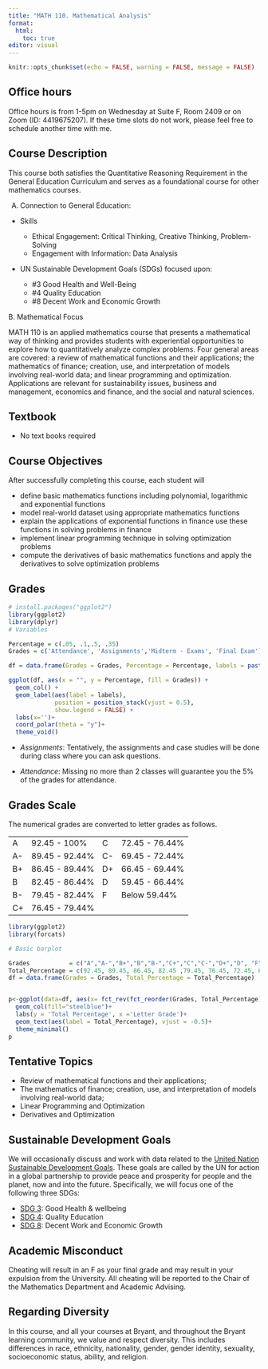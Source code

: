 ```yaml
---
title: "MATH 110. Mathematical Analysis"
format: 
  html:
    toc: true
editor: visual
---
```


```r
knitr::opts_chunk$set(echo = FALSE, warning = FALSE, message = FALSE)
```

## Office hours

Office hours is from 1-5pm on Wednesday at Suite F, Room 2409 or on Zoom (ID: 4419675207). If these time slots do not work, please feel free to schedule another time with me.


## Course Description

This course both satisfies the Quantitative Reasoning Requirement in the General Education Curriculum and serves as a foundational course for other mathematics courses.

A.  Connection to General Education:

-   Skills

    -   Ethical Engagement: Critical Thinking, Creative Thinking, Problem-Solving
    -   Engagement with Information: Data Analysis

-   UN Sustainable Development Goals (SDGs) focused upon:

    -   #3 Good Health and Well-Being
    -   #4 Quality Education
    -   #8 Decent Work and Economic Growth

B. Mathematical Focus

MATH 110 is an applied mathematics course that presents a mathematical way of thinking and provides students with experiential opportunities to explore how to quantitatively analyze complex problems. Four general areas are covered: a review of mathematical functions and their applications; the mathematics of finance; creation, use, and interpretation of models involving real-world data; and linear programming and optimization. Applications are relevant for sustainability issues, business and management, economics and finance, and the social and natural sciences.

## Textbook

-   No text books required

## Course Objectives

After successfully completing this course, each student will

-   define basic mathematics functions including polynomial, logarithmic and exponential functions
-   model real-world dataset using appropriate mathematics functions
-   explain the applications of exponential functions in finance use these functions in solving problems in finance
-   implement linear programming technique in solving optimization problems
-   compute the derivatives of basic mathematics functions and apply the derivatives to solve optimization problems

## Grades

```r
# install.packages("ggplot2")
library(ggplot2)
library(dplyr)
# Variables

Percentage = c(.05, .1,.5, .35)
Grades = c('Attendance', 'Assignments','Midterm - Exams', 'Final Exam')

df = data.frame(Grades = Grades, Percentage = Percentage, labels = paste0(Percentage*100, "%"))

ggplot(df, aes(x = "", y = Percentage, fill = Grades)) +
  geom_col() +
  geom_label(aes(label = labels),
             position = position_stack(vjust = 0.5),
             show.legend = FALSE) +
  labs(x='')+
  coord_polar(theta = "y")+
  theme_void()
```

-   *Assignments*: Tentatively, the assignments and case studies will be done during class where you can ask questions.

-   *Attendance*: Missing no more than 2 classes will guarantee you the 5% of the grades for attendance. 

## Grades Scale

The numerical grades are converted to letter grades as follows.

|     |                |     |                |
|-----|----------------|-----|----------------|
| A   | 92.45 - 100%   | C   | 72.45 - 76.44% |
| A-  | 89.45 - 92.44% | C-  | 69.45 - 72.44% |
| B+  | 86.45 - 89.44% | D+  | 66.45 - 69.44% |
| B   | 82.45 - 86.44% | D   | 59.45 - 66.44% |
| B-  | 79.45 - 82.44% | F   | Below 59.44%   |
| C+  | 76.45 - 79.44% |     |                |

```r
library(ggplot2)
library(forcats)

# Basic barplot

Grades           = c("A","A-","B+","B","B-","C+","C","C-","D+","D", "F")
Total_Percentage = c(92.45, 89.45, 86.45, 82.45 ,79.45, 76.45, 72.45, 69.45, 66.45, 59.45, 0)
df = data.frame(Grades = Grades, Total_Percentage = Total_Percentage)


p<-ggplot(data=df, aes(x= fct_rev(fct_reorder(Grades, Total_Percentage)), y=Total_Percentage)) +
  geom_col(fill="steelblue")+
  labs(y = 'Total Percentage', x ='Letter Grade')+
  geom_text(aes(label = Total_Percentage), vjust = -0.5)+
  theme_minimal()
p

```

## Tentative Topics

-   Review of mathematical functions and their applications; 
-   The mathematics of finance; creation, use, and interpretation of models involving real-world data; 
-   Linear Programming and Optimization
-   Derivatives and Optimization

## Sustainable Development Goals

We will occasionally discuss and work with data related to the [United Nation Sustainable Development Goals](https://sdgs.un.org/goals). These goals are called by the UN for action in a global partnership to provide peace and prosperity for people and the planet, now and into the future. Specifically, we will focus one of the following three SDGs:

-   [SDG 3](https://www.globalgoals.org/goals/3-good-health-and-well-being/): Good Health & wellbeing\
-   [SDG 4](https://www.globalgoals.org/goals/4-quality-education/): Quality Education\
-   [SDG 8](https://www.globalgoals.org/goals/8-decent-work-and-economic-growth/): Decent Work and Economic Growth

## Academic Misconduct

Cheating will result in an F as your final grade and may result in your expulsion from the University. All cheating will be reported to the Chair of the Mathematics Department and Academic Advising.

## Regarding Diversity

In this course, and all your courses at Bryant, and throughout the Bryant learning community, we value and respect diversity. This includes differences in race, ethnicity, nationality, gender, gender identity, sexuality, socioeconomic status, ability, and religion.
